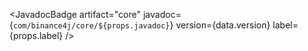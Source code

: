 
<JavadocBadge
  artifact="core"
  javadoc={`com/binance4j/core/${props.javadoc}`}
  version={data.version}
  label={props.label}
/>
